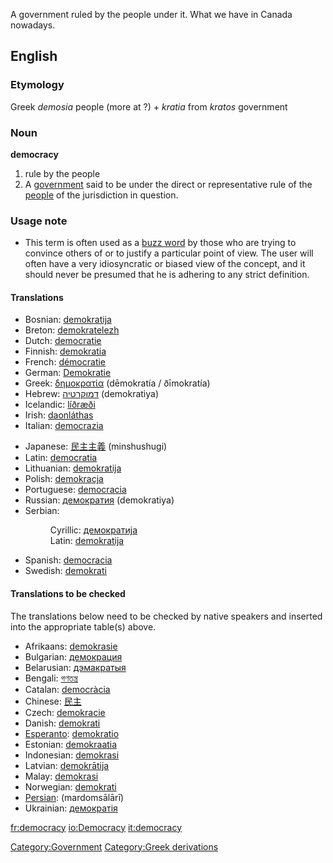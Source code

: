 A government ruled by the people under it.
What we have in Canada nowadays.
==English==
===Etymology===
Greek ''demosia'' people (more at ?) + ''kratia'' from ''kratos'' government

=== Noun ===
'''democracy'''
#rule by the people
#A [[government]] said to be under the direct or representative rule of the [[people]] of the jurisdiction in question.  
[[Category:Government]]

===Usage note===
*This term is often used as a [[buzz word]] by those who are trying to convince others of or to justify a particular point of view.  The user will often have a very idiosyncratic or biased view of the concept, and it should never be presumed that he is adhering to any strict definition.

====Translations====
{{top}}
*Bosnian: [[demokratija#Bosnian|demokratija]] {{f}}
*Breton: [[demokratelezh]] {{f}}
*Dutch: [[democratie]] {{f}}
*Finnish: [[demokratia]]
*French: [[démocratie]] {{f}}
*German: [[Demokratie]] {{f}}
*Greek: [[δημοκρατία]] (dēmokratía / ðīmokratía)
*Hebrew: [[דמוקרטיה]] (demokratiya)
*Icelandic: [[líðræði]]
*Irish: [[daonláthas]]
*Italian: [[democrazia]]
{{mid}}
*Japanese: [[民主主義]] (minshushugi)
*Latin: [[democratia]]
*Lithuanian: [[demokratija]] {{f}}
*Polish: [[demokracja]] {{f}}
*Portuguese: [[democracia]] {{f}}
*Russian: [[демократия]] {{f}} (demokratiya)
*Serbian:
*:Cyrillic: [[демократија#Serbian|демократија]] {{f}}
*:Latin: [[demokratija#Serbian|demokratija]] {{f}}
*Spanish: [[democracia]] {{f}}
*Swedish: [[demokrati]]
{{bottom}}

====Translations to be checked====
<!--Remove this section once all of the translations below have been moved into the tables above.-->

The translations below need to be checked by native speakers and inserted into the appropriate table(s) above.

*Afrikaans: [[demokrasie]]
*Bulgarian: [[демокрация]] {{f}}
*Belarusian: [[дэмакратыя]] {{f}}
*Bengali: [[গণতন্ত্র]]
*Catalan: [[democràcia]]
*Chinese: [[民主]]
*Czech: [[demokracie]]
*Danish: [[demokrati]]
*[[Esperanto]]: [[demokratio]]
*Estonian: [[demokraatia]]
*Indonesian: [[demokrasi]]
*Latvian: [[demokrātija]]
*Malay: [[demokrasi]]
*Norwegian: [[demokrati]]
*[[Persian]]: {{FAchar|[[مردم‌سالاری]]}} (mardomsālārī)
*Ukrainian: [[демократія]] {{f}}

[[Category:Greek derivations]]

[[fr:democracy]]
[[io:Democracy]]
[[it:democracy]]